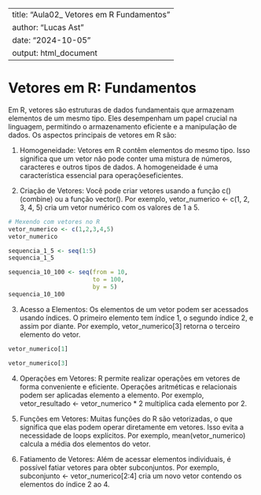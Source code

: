---
title: "Aula02_ Vetores em R Fundamentos"
author: "Lucas Ast"
date: "2024-10-05"
output: html_document
----

# Vetores em R: Fundamentos

Em R, vetores são estruturas de dados fundamentais que armazenam elementos de um mesmo tipo. Eles desempenham um papel crucial na linguagem, permitindo o armazenamento eficiente e a manipulação de dados. Os aspectos principais de vetores em R são:

1. Homogeneidade: Vetores em R contêm elementos do mesmo tipo. Isso significa que um vetor não pode conter uma mistura de números, caracteres e outros tipos de dados. A homogeneidade é uma característica essencial para operaçõeseficientes.

2. Criação de Vetores: Você pode criar vetores usando a função c() (combine) ou a função vector(). Por exemplo, vetor_numerico <- c(1, 2, 3, 4, 5) cria um vetor numérico com os valores de 1 a 5.

```r
# Mexendo com vetores no R
vetor_numerico <- c(1,2,3,4,5)
vetor_numerico

sequencia_1_5 <- seq(1:5)
sequencia_1_5

sequencia_10_100 <- seq(from = 10,
                        to = 100, 
                        by = 5)
sequencia_10_100

```

3. Acesso a Elementos: Os elementos de um vetor podem ser acessados usando índices. O primeiro elemento tem índice 1, o segundo índice 2, e assim por diante. Por exemplo, vetor_numerico[3] retorna o terceiro elemento do vetor.

```r
vetor_numerico[1]

vetor_numerico[3]
```

4. Operações em Vetores: R permite realizar operações em vetores de forma conveniente e eficiente. Operações aritméticas e relacionais podem ser aplicadas elemento a elemento. Por exemplo, vetor_resultado <- vetor_numerico * 2 multiplica cada elemento por 2.

5. Funções em Vetores: Muitas funções do R são vetorizadas, o que significa que elas podem operar diretamente em vetores. Isso evita a necessidade de loops explícitos. Por exemplo, mean(vetor_numerico) calcula a média dos elementos do vetor.

6. Fatiamento de Vetores: Além de acessar elementos individuais, é possível fatiar vetores para obter subconjuntos. Por exemplo, subconjunto <- vetor_numerico[2:4] cria um novo vetor contendo os elementos do índice 2 ao 4.

